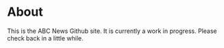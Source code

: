 # About

This is the ABC News Github site. It is currently a work in progress. 
Please check back in a little while.
